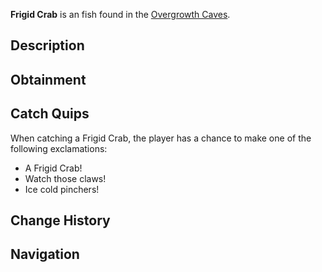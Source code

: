 {{FishInfobox
|image          = Frigid Crab.png
|rarity         = Unusual
|sea            = First Sea
|location       = [[Overgrowth Caves]]
|sublocation    = 
|sources        = Fishing Rod
|radar_location = 
|xp             = 140
|weather        = 
|time           = 
|season         = Winter
|bait           = Fish Head
|base_weight    = 3.5
|base_value     = 300
|weight_range   = 2
|base_chance    = 40
|base_resil     = 60
}}
'''Frigid Crab''' is an {{Rarity|Unusual}} fish found in the [[Overgrowth Caves]].

== Description ==
{{Description|A uniquely adapted crab with a shell that resembles cracked ice.|Bestiary Entry}}

== Obtainment ==
{{Description|Scuttles along the icy cave floor.|Bestiary Hint}}
{{Fish Availability|
Overgrowth Caves
|top_rods      = 
Krampus's Rod\323108\300691.33;
Magma Rod\311016.75\289438.95;
Leviathan's Fang Rod\309989.74\165964.69;
Trident Rod\289742.76\144109.36;
Plastic Rod\284351.28\264623.48;
Training Rod\207441.9\216431.8;
Fast Rod\271812.99\331318.47;
Fischer's Rod\243305.77\296570.44;
Adventurer's Rod\241316.9\294146.16;
Flimsy Rod\209448.24\248125.77;
Buddy Bond Rod\211232.38\287128.12;
Free Spirit Rod\280761.79\139642.5;
No-Life Rod\261324.35\170494.99;
Seraphic Rod\253447.96\168709.03;
Ethereal Prism Rod\251202.66\177776.4;
Astralhook Rod\250307.58\181978.05;
Rod Of The Forgotten Fang\242617.8\153974.91;
Challenger's Rod\239399.33\154486.74;
Rod Of The Exalted One\226418.41\131324.54;
Rod Of The Depths\220904.59\139768.37;
Zeus Rod\220815.92\143601.37;
Verdant Shear Rod\219573.27\143672.67;
Blazebringer Rod\210376.92\135557.34;
Depthseeker Rod\202839.77\131603.98;
Volcanic Rod\194582.97\108983.38;
Avalanche Rod\187563.54\117929.56;
Steady Rod\80555.14\50962.38
|recommended   = Trident Rod
}}

== Catch Quips ==
When catching a Frigid Crab, the player has a chance to make one of the following exclamations:
* A Frigid Crab!
* Watch those claws!
* Ice cold pinchers!

== Change History ==
{{Change History|{{subst:Current Version}}}}

== Navigation ==
{{Fish Navbox|Overgrowth Caves}}